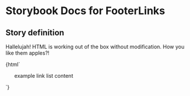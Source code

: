 

# Storybook Docs for FooterLinks

<Meta title="govtnz-import/FooterLinks" />

## Story definition

Hallelujah! HTML is working out of the box without modification.
How you like them apples?!

<Preview>
  <Story name="FooterLinks" height="100px">
    {html`
      <ul class="g-footer-links">
        example link list content
      </ul>
    `}
  </Story>
</Preview>
